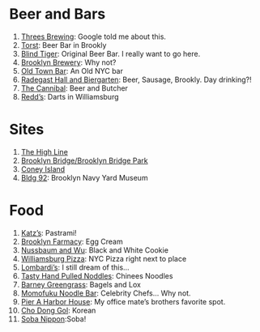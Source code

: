 # Beer and Bars
1. [Threes Brewing](http://www.threesbrewing.com/): Google told me about this.
2. [Torst](http://www.torstnyc.com/): Beer Bar in Brookly
3. [Blind Tiger](http://www.blindtigeralehouse.com/): Original Beer Bar.  I really want to go here.
4. [Brooklyn Brewery](http://brooklynbrewery.com/): Why not?
5. [Old Town Bar](http://www.oldtownbar.com/): An Old NYC bar
6. [Radegast Hall and Biergarten](http://www.radegasthall.com/): Beer, Sausage, Brookly.  Day drinking?!
7. [The Cannibal](http://www.cannibalnyc.com/): Beer and Butcher
8. [Redd's](http://www.yelp.com/biz/redds-brooklyn): Darts in Williamsburg

# Sites
1. [The High Line](http://www.thehighline.org/)
2. [Brooklyn Bridge/Brooklyn Bridge Park](http://www.brooklynbridgepark.org/)
3. [Coney Island](http://coneyislandfunguide.com/)
4. [Bldg 92](http://bldg92.org/): Brooklyn Navy Yard Museum

# Food
1. [Katz's](http://katzsdelicatessen.com/): Pastrami!
2. [Brooklyn Farmacy](http://www.brooklynfarmacyandsodafountain.com/): Egg Cream
3. [Nussbaum and Wu](http://www.yelp.com/biz/nussbaum-and-wu-bagel-bakery-cafe-new-york): Black and White Cookie
4. [Williamsburg Pizza](http://slice.seriouseats.com/archives/2012/11/williamsburg-pizza-a-cause-for-celebration.html): NYC Pizza right next to place
5. [Lombardi's](http://www.firstpizza.com/): I still dream of this...
6. [Tasty Hand Pulled Noddles](http://www.tastyhandpullednoodlesnyc.com/): Chinees Noodles
7. [Barney Greengrass](http://barneygreengrass.com/): Bagels and Lox
8. [Momofuku Noodle Bar](https://noodlebar-ny.momofuku.com/): Celebrity Chefs... Why not.
9. [Pier A Harbor House](http://www.piera.com/): My office mate's brothers favorite spot.
10. [Cho Dong Gol](http://www.cdgnyc.com/): Korean
11. [Soba Nippon](http://www.restaurantnippon.com/):Soba!